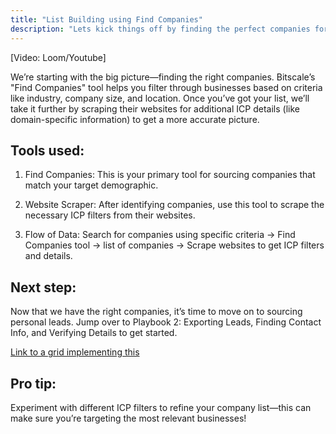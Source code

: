 ```yaml
---
title: "List Building using Find Companies"
description: "Lets kick things off by finding the perfect companies for your list! Using Bitscales “Find Companies” tool, we can zero in on businesses that fit your ideal customer profile ICP. From there, we will scrape their websites to grab ICP filters and other key details."
---
```


\[Video: Loom/Youtube]

We’re starting with the big picture—finding the right companies. Bitscale’s "Find Companies" tool helps you filter through businesses based on criteria like industry, company size, and location. Once you’ve got your list, we’ll take it further by scraping their websites for additional ICP details (like domain-specific information) to get a more accurate picture.

## Tools used:

1. Find Companies: This is your primary tool for sourcing companies that match your target demographic.

2. Website Scraper: After identifying companies, use this tool to scrape the necessary ICP filters from their websites.

3. Flow of Data: Search for companies using specific criteria → Find Companies tool → list of companies → Scrape websites to get ICP filters and details.

## Next step:

Now that we have the right companies, it’s time to move on to sourcing personal leads. Jump over to Playbook 2: Exporting Leads, Finding Contact Info, and Verifying Details to get started.

[Link to a grid implementing this](https://app.bitscale.ai/grids/share?id=366666d9-6c60-41ca-93a7-1bbf0910451d\&rowId=0)

## Pro tip:

Experiment with different ICP filters to refine your company list—this can make sure you’re targeting the most relevant businesses!
